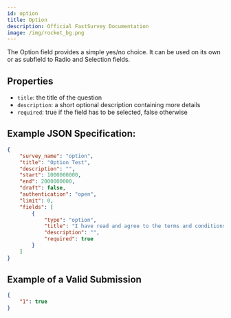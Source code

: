 ```yaml
---
id: option
title: Option
description: Official FastSurvey Documentation
image: /img/rocket_bg.png
---
```


The Option field provides a simple yes/no choice. It can be used on its own or as subfield to Radio and Selection fields.

## Properties

- `title`: the title of the question
- `description`: a short optional description containing more details
- `required`: true if the field has to be selected, false otherwise

## Example JSON Specification:

```json
{
    "survey_name": "option",
    "title": "Option Test",
    "description": "",
    "start": 1000000000,
    "end": 2000000000,
    "draft": false,
    "authentication": "open",
    "limit": 0,
    "fields": [
        {
            "type": "option",
            "title": "I have read and agree to the terms and conditions",
            "description": "",
            "required": true
        }
    ]
}
```

## Example of a Valid Submission

```json
{
    "1": true
}
```
